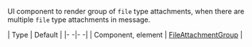 UI component to render group of `file` type attachments, when there are multiple `file` type attachments in message.

| Type | Default |
|- -|- -|
| Component, element | [FileAttachmentGroup](https://github.com/GetStream/stream-chat-react-native/blob/master/src/components/Attachment/FileAttachmentGroup.tsx) |
